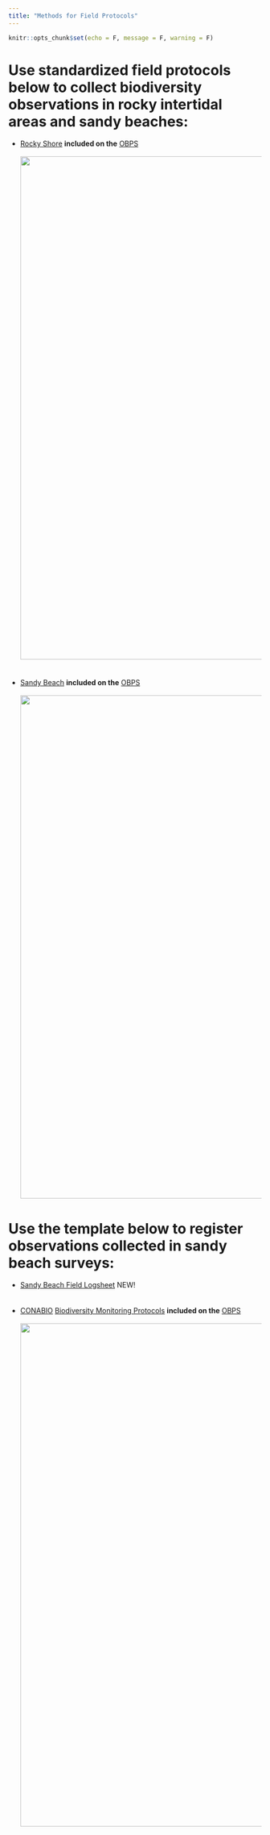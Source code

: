 ```yaml
---
title: "Methods for Field Protocols"
---
```


```r
knitr::opts_chunk$set(echo = F, message = F, warning = F)
```
# Use standardized field protocols below to collect biodiversity observations in rocky intertidal areas and sandy beaches:<br> 
- [Rocky Shore](https://repository.oceanbestpractices.org/handle/11329/1143){target="_blank"}  **included on the** [OBPS](https://search.oceanbestpractices.org/){target="_blank"} 
<br>
<br>
<img width="1000px" src="images/rs_manual.png"/>
<br>
<br>
<br>
- [Sandy Beach](https://repository.oceanbestpractices.org/handle/11329/1145){target="_blank"} **included on the** [OBPS](https://search.oceanbestpractices.org/){target="_blank"}
<br>
<br>
<img width="1000px" src="images/sb_manual.png"/>

# Use the template below to register observations collected in sandy beach surveys:
- [Sandy Beach Field Logsheet](protocols/FieldForm_SandyBeach.xlsx) NEW!
<br>
<br>
<br>
- [CONABIO](https://www.gob.mx/conabio) [Biodiversity Monitoring Protocols](https://repository.oceanbestpractices.org/handle/11329/1145){target="_blank"} **included on the** [OBPS](https://repository.oceanbestpractices.org/handle/11329/1409){target="_blank"}
<br>
<br>
<img width="1000px" src="images/protocols_conabio.jpg"/>
